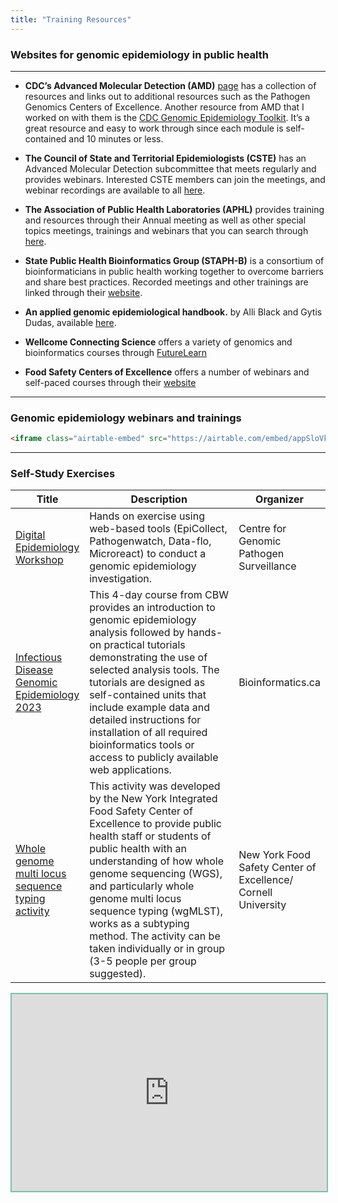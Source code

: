 ```yaml
---
title: "Training Resources"
---
```


### **Websites for genomic epidemiology in public health**

------------------------------------------------------------------------

-   **CDC's Advanced Molecular Detection (AMD)** [page](https://www.cdc.gov/amd/index.html) has a collection of resources and links out to additional resources such as the Pathogen Genomics Centers of Excellence. Another resource from AMD that I worked on with them is the [CDC Genomic Epidemiology Toolkit](https://www.cdc.gov/amd/training/covid-19-gen-epi-toolkit.html). It's a great resource and easy to work through since each module is self-contained and 10 minutes or less.

-   **The Council of State and Territorial Epidemiologists (CSTE)** has an Advanced Molecular Detection subcommittee that meets regularly and provides webinars. Interested CSTE members can join the meetings, and webinar recordings are available to all [here](https://www.cste.org/page/WebinarLibrary).

-   **The Association of Public Health Laboratories (APHL)** provides training and resources through their Annual meeting as well as other special topics meetings, trainings and webinars that you can search through [here](https://www.aphl.org/training/Pages/All-Laboratory-Training-Events-Search.aspx).

-   **State Public Health Bioinformatics Group (STAPH-B)** is a consortium of bioinformaticians in public health working together to overcome barriers and share best practices. Recorded meetings and other trainings are linked through their [website](https://staphb.org/).

-   **An applied genomic epidemiological handbook.** by Alli Black and Gytis Dudas, available [here](https://alliblk.github.io/genepi-book/).

-   **Wellcome Connecting Science** offers a variety of genomics and bioinformatics courses through [FutureLearn](https://www.futurelearn.com/partners/wellcome-genome-campus)

-   **Food Safety Centers of Excellence** offers a number of webinars and self-paced courses through their [website](https://foodsafetycoe.org/products/)

------------------------------------------------------------------------

### **Genomic epidemiology webinars and trainings**

``` html
<iframe class="airtable-embed" src="https://airtable.com/embed/appSloVkGaZAs0rOi/shr7x7TUgj219Hviy?backgroundColor=teal&viewControls=on" frameborder="0" onmousewheel="" width="100%" height="800" style="background: transparent; border: 1px solid #ccc;"></iframe>
```

------------------------------------------------------------------------

### Self-Study Exercises

| Title                                                                                                                         | Description                                                                                                                                                                                                                                                                                                                                                                                           | Organizer                                                     |
|---------------|-------------------------------------------|---------------|
| [Digital Epidemiology Workshop](https://cgps-group.github.io/digitalepiworkshop/hands-on/exercise.html)                       | Hands on exercise using web-based tools (EpiCollect, Pathogenwatch, Data-flo, Microreact) to conduct a genomic epidemiology investigation.                                                                                                                                                                                                                                                            | Centre for Genomic Pathogen Surveillance                      |
| [Infectious Disease Genomic Epidemiology 2023](https://bioinformaticsdotca.github.io/IDE_2023)                                | This 4-day course from CBW provides an introduction to genomic epidemiology analysis followed by hands-on practical tutorials demonstrating the use of selected analysis tools. The tutorials are designed as self-contained units that include example data and detailed instructions for installation of all required bioinformatics tools or access to publicly available web applications.        | Bioinformatics.ca                                             |
| [Whole genome multi locus sequence typing activity](https://cals.cornell.edu/new-york-integrated-food-safety/wgmlst-activity) | This activity was developed by the New York Integrated Food Safety Center of Excellence to provide public health staff or students of public health with an understanding of how whole genome sequencing (WGS), and particularly whole genome multi locus sequence typing (wgMLST), works as a subtyping method. The activity can be taken individually or in group (3-5 people per group suggested). | New York Food Safety Center of Excellence/ Cornell University |

```{=html}
<iframe src="https://genomicepi.substack.com/embed" width="100%" height="315" style="border:2px solid #78c2ad; background:#f3969a;" frameborder="0" scrolling="no"></iframe>
```
